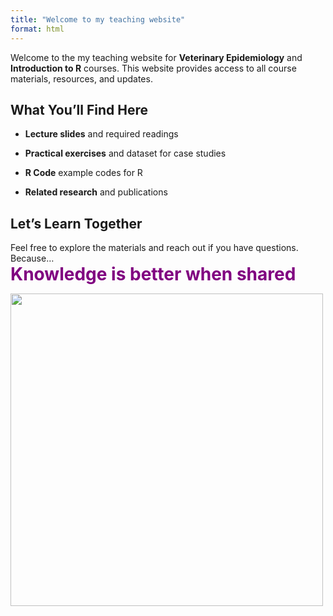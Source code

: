 ```yaml
---
title: "Welcome to my teaching website"
format: html
---
```


Welcome to the my teaching website for **Veterinary Epidemiology** and **Introduction to R** courses. This website provides access to all course materials, resources, and updates.\

## What You’ll Find Here

-   **Lecture slides** and required readings\

-   **Practical exercises** and dataset for case studies\

-   **R Code** example codes for R\

-   **Related research** and publications\

## Let’s Learn Together

Feel free to explore the materials and reach out if you have questions. Because...\
[Knowledge is better when shared]{style="color: purple; font-weight: bold; font-size: 2em;"}

![](images/books1.jpg){width="500"}
